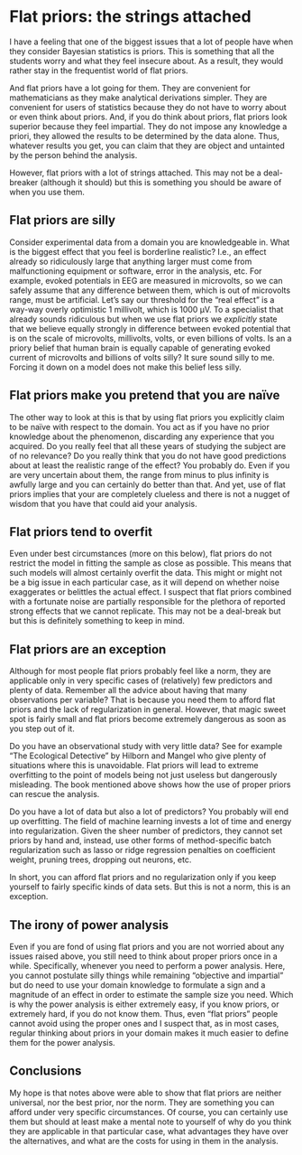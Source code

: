 # Flat priors: the strings attached
I have a feeling that one of the biggest issues that a lot of people have when they consider Bayesian statistics is priors. This is something that all the students worry and what they feel insecure about. As a result, they would rather stay in the frequentist world of flat priors.

And flat priors have a lot going for them. They are convenient for mathematicians as they make analytical derivations simpler. They are convenient for users of statistics because they do not have to worry about or even think about priors. And, if you do think about priors, flat priors look superior because they feel impartial. They do not impose any knowledge a priori, they allowed the results to be determined by the data alone. Thus, whatever results you get, you can claim that they are object and untainted by the person behind the analysis.

However, flat priors with a lot of strings attached. This may not be a deal-breaker (although it should) but this is  something you should be aware of when you use them.

## Flat priors are silly
Consider experimental data from a domain you are knowledgeable in. What is the biggest effect that you feel is borderline realistic? I.e., an effect already so ridiculously large that anything larger must come from malfunctioning equipment or software, error in the analysis, etc. For example, evoked potentials in EEG are measured in microvolts, so we can safely assume that any difference between them, which is out of microvolts range, must be artificial. Let's say our threshold for the "real effect" is a way-way overly optimistic 1 millivolt, which is 1000 μV. To a specialist that already sounds ridiculous but when we use flat priors we _explicitly_ state that we believe equally strongly in difference between evoked potential that is on the scale of microvolts, millivolts, volts, or even billions of volts. Is an a priory belief that human brain is equally capable of generating evoked current of microvolts and billions of volts silly? It sure sound silly to me. Forcing it down on a model does not make this belief less silly.

## Flat priors make you pretend that you are naïve
The other way to look at this is that by using flat priors you explicitly claim to be naïve with respect to the domain. You act as if you have no prior knowledge about the phenomenon, discarding any experience that you acquired. Do you really feel that all these years of studying the subject are of no relevance? Do you really think that you do not have good predictions about at least the realistic range of the effect? You probably do. Even if you are very uncertain about them, the range from minus to plus infinity is awfully large and you can certainly do better than that. And yet, use of flat priors implies that your are completely clueless and there is not a nugget of wisdom that you have that could aid your analysis.

## Flat priors tend to overfit
Even under best circumstances (more on this below), flat priors do not restrict the model in fitting the sample as close as possible. This means that such models will almost certainly overfit the data. This might or might not be a big issue in each particular case, as it will depend on whether noise exaggerates or belittles the actual effect. I suspect that flat priors combined with a fortunate noise are partially responsible for the plethora of reported strong effects that we cannot replicate. This may not be a deal-break but but this is definitely something to keep in mind.

## Flat priors are an exception
Although for most people flat priors probably feel like a norm, they are applicable only in very specific cases of (relatively) few predictors and plenty of data. Remember all the advice about having that many observations per variable? That is because you need them to afford flat priors and the lack of regularization in general. However, that magic sweet spot is fairly small and flat priors become extremely dangerous as soon as you step out of it.

Do you have an observational study with very little data? See for example "The Ecological Detective" by Hilborn and Mangel who give plenty of situations where this is unavoidable.
Flat priors will lead to extreme overfitting to the point of models being not just useless but dangerously misleading. The book mentioned above shows how the use of proper priors can rescue the analysis.

Do you have a lot of data but also a lot of predictors? You probably will end up overfitting. The field of machine learning invests a lot of time and energy into regularization. Given the sheer number of predictors, they cannot set priors by hand and, instead, use other forms of method-specific batch regularization such as lasso or ridge regression penalties on coefficient weight, pruning trees, dropping out neurons, etc.

In short, you can afford flat priors and no regularization only if you keep yourself to fairly specific kinds of data sets. But this is not a norm, this is an exception.

## The irony of power analysis
Even if you are fond of using flat priors and you are not worried about any issues raised above, you still need to think about proper priors once in a while. Specifically, whenever you need to perform a power analysis. Here, you cannot postulate silly things while remaining "objective and impartial" but do need to use your domain knowledge to formulate a sign and a magnitude of an effect in order to estimate the sample size you need. Which is why the power analysis is either extremely easy, if you know priors, or extremely hard, if you do not know them. Thus, even "flat priors" people cannot avoid using the proper ones and  I suspect that, as in most cases, regular thinking about priors in your domain makes it much easier to define them for the power analysis.

## Conclusions
My hope is that notes above were able to show that flat priors are neither universal, nor the best prior, nor the norm. They are something you can afford under very specific circumstances. Of course, you can certainly use them but should at least make a mental note to yourself of why do you think they are applicable in that particular case, what advantages they have over the alternatives, and what are the costs for using in them in the analysis.
